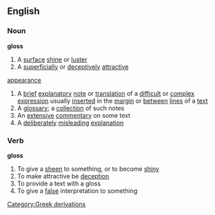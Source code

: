 ==English==
===Noun===
'''gloss'''
#A [[surface]] [[shine]] or [[luster]]
#A [[superficially]] or [[deceptively]] [[attractive]] 
[[appearance]]
{{wikipedia}}
#A [[brief]] [[explanatory]] [[note]] or [[translation]] of a [[difficult]] or [[complex]] [[expression]] usually [[insert]]ed in the [[margin]] or [[between]] [[line]]s of a [[text]]
#A [[glossary]]; a [[collection]] of such notes
#An [[extensive]] [[commentary]] on some text
#A [[deliberately]] [[misleading]] [[explanation]]
===Verb===
'''gloss'''
#To give a [[sheen]] to something, or to become [[shiny]]
#To make attractive be [[deception]]
#To provide a text with a gloss
#To give a [[false]] interpretation to something
[[Category:Greek derivations]]